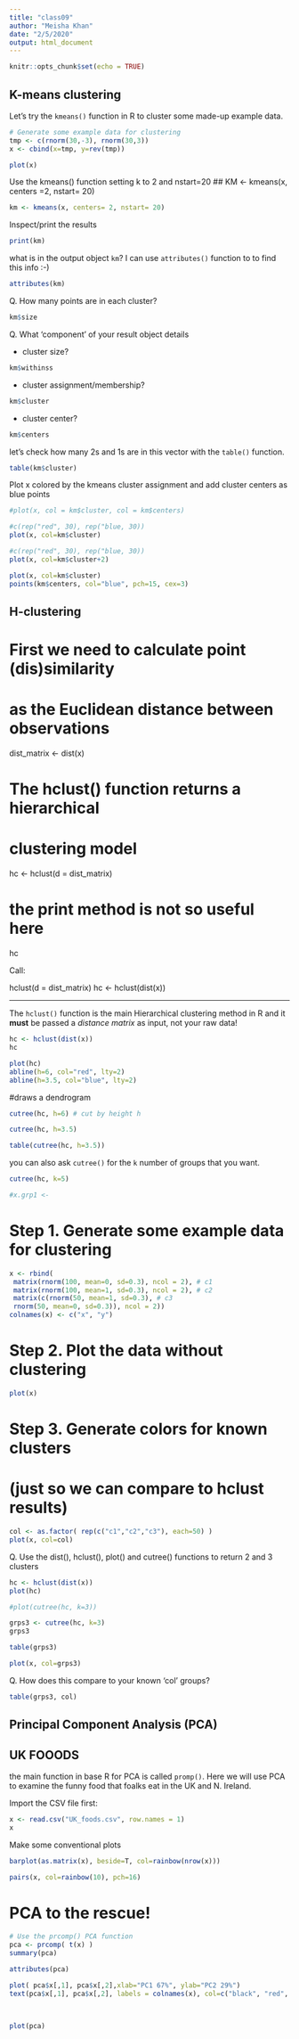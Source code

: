 ```yaml
---
title: "class09"
author: "Meisha Khan"
date: "2/5/2020"
output: html_document
---
```


```r
knitr::opts_chunk$set(echo = TRUE)
```

## K-means clustering 

Let's try the `kmeans()` function in R to cluster some made-up example data. 

```r
# Generate some example data for clustering
tmp <- c(rnorm(30,-3), rnorm(30,3))
x <- cbind(x=tmp, y=rev(tmp))

plot(x)
```



Use the kmeans() function setting k to 2 and nstart=20
## KM <- kmeans(x, centers =2, nstart= 20)
```r
km <- kmeans(x, centers= 2, nstart= 20)
```


Inspect/print the results
```r
print(km)
```

what is in the output object `km`? I can use `attributes()` function to to find this info :-)

```r
attributes(km)
```


Q. How many points are in each cluster?
```r
km$size
```


Q. What ‘component’ of your result object details

 - cluster size?
```r
km$withinss
```
 
 - cluster assignment/membership?
```r
km$cluster
```
 
 - cluster center?
```r
km$centers
```
 
 let's check how many 2s and 1s are in this vector with the `table()` function. 
```r
table(km$cluster)
```
 
 
Plot x colored by the kmeans cluster assignment and
 add cluster centers as blue points

```r
#plot(x, col = km$cluster, col = km$centers)
```

```r
#c(rep("red", 30), rep("blue, 30))
plot(x, col=km$cluster)
```



```r
#c(rep("red", 30), rep("blue, 30))
plot(x, col=km$cluster+2)
```


```r
plot(x, col=km$cluster)
points(km$centers, col="blue", pch=15, cex=3)
```


## H-clustering

# First we need to calculate point (dis)similarity
# as the Euclidean distance between observations
dist_matrix <- dist(x)

# The hclust() function returns a hierarchical
# clustering model
hc <- hclust(d = dist_matrix)

# the print method is not so useful here
hc

Call:

hclust(d = dist_matrix)
hc <- hclust(dist(x))

---------------------------

The `hclust()` function is the main Hierarchical clustering method in R and it **must** be passed a *distance matrix* as input, not your raw data!

```r
hc <- hclust(dist(x))
hc
```

```r
plot(hc)
abline(h=6, col="red", lty=2)
abline(h=3.5, col="blue", lty=2)
```

#draws a dendrogram
```r
cutree(hc, h=6) # cut by height h
```

```r
cutree(hc, h=3.5) 
```

```r
table(cutree(hc, h=3.5))
```

you can also ask `cutree()` for the `k` number of groups that you want. 
```r
cutree(hc, k=5)
```


```r
#x.grp1 <- 
```


# Step 1. Generate some example data for clustering
```r
x <- rbind(
 matrix(rnorm(100, mean=0, sd=0.3), ncol = 2), # c1
 matrix(rnorm(100, mean=1, sd=0.3), ncol = 2), # c2
 matrix(c(rnorm(50, mean=1, sd=0.3), # c3
 rnorm(50, mean=0, sd=0.3)), ncol = 2))
colnames(x) <- c("x", "y")
```


# Step 2. Plot the data without clustering
```r
plot(x)
```


# Step 3. Generate colors for known clusters
# (just so we can compare to hclust results)
```r
col <- as.factor( rep(c("c1","c2","c3"), each=50) )
plot(x, col=col)
```

Q. Use the dist(), hclust(), plot() and cutree() functions to return 2 and 3 clusters
```r
hc <- hclust(dist(x))
plot(hc)

#plot(cutree(hc, k=3))

grps3 <- cutree(hc, k=3)
grps3
```

```r
table(grps3)
```


```r
plot(x, col=grps3)
```
 
 
 
Q. How does this compare to your known 'col' groups?

```r
table(grps3, col)
```

## Principal Component Analysis (PCA)
## UK FOOODS

the main function in base R for PCA is called `promp()`. Here we will use PCA to examine the funny food that foalks eat in the UK and N. Ireland. 

Import the CSV file first:

```r
x <- read.csv("UK_foods.csv", row.names = 1)
x
```

Make some conventional plots
```r
barplot(as.matrix(x), beside=T, col=rainbow(nrow(x)))
```


```r
pairs(x, col=rainbow(10), pch=16)
```

# PCA to the rescue!

```r
# Use the prcomp() PCA function 
pca <- prcomp( t(x) )
summary(pca)
```


```r
attributes(pca)
```


```r
plot( pca$x[,1], pca$x[,2],xlab="PC1 67%", ylab="PC2 29%") 
text(pca$x[,1], pca$x[,2], labels = colnames(x), col=c("black", "red", "blue", "darkgreen"))
     
     
```


```r
plot(pca)
```

















